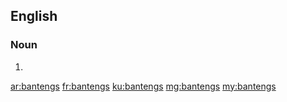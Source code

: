 ==English==

===Noun===
{{head|en|plural}}

# {{plural of|banteng|lang=en}}

[[ar:bantengs]]
[[fr:bantengs]]
[[ku:bantengs]]
[[mg:bantengs]]
[[my:bantengs]]